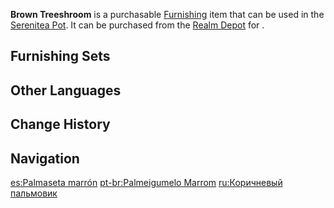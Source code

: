 {{Furnishing Infobox
|id             = 372450
|image          = Item Brown Treeshroom.png
|category       = Landform
|subcategory    = Shrub
|quality        = 2
|adeptal_energy = 10
|load           = 35
|reduced_load   = 24
|description    = Tall mushrooms with special "iron-brown" caps. Their standing forms imitate those of trees, and they also have the traits of shrubbery, which has given them the name "Treeshroom." Rumors amongst some adventurers claim that those who wish to delve deep into the forests can even use the stipes of these mushrooms as emergency weaponry.
|blueprint      = 
|source1        = [[Realm Depot]]
|source2        = 
|source3        = 
|source4        = 
|source5        = 
}}

'''Brown Treeshroom''' is a purchasable [[Furnishing]] item that can be used in the [[Serenitea Pot]]. It can be purchased from the [[Realm Depot]] for {{Item|Realm Currency|30|x=40}}.

==Furnishing Sets==
{{Craft Usage}}

==Other Languages==
{{Other Languages
|en      = Brown Treeshroom
|zhs     = 铁棕林立菇
|zhs_rm  = Tiězōng Línlì-gū
|zht     = 鐵棕林立菇
|zht_rm  = Tiězōng Línlì-gū
|zh_tl   = 
|ja      = 黄褐林立茸
|ja_rm   = Kikatsu-Rinritsu-take {{Assumed}}
|ja_tl   = Brown-Standing Close Together-Mushrooms
|ko      = 갈색 우뚝 버섯
|ko_rm   = Galsaek Uttuk Beoseot
|ko_tl   = Brown High Mushroom
|es      = Palmaseta marrón
|es_tl   = Brown Treeshroom
|fr      = Palmipignon marron
|fr_tl   = Brown Palmshroom
|ru      = Коричневый пальмовик
|ru_tl   = Brown Palmshroom
|th      = เห็ดพงไพรสีสนิม
|th_rm   = 
|th_tl   = 
|vi      = Nấm Thẳng Đứng Sắc Nâu
|vi_tl   = 
|de      = Brauner Palmpilz
|de_tl   = Brown Palmshroom
|id      = Treeshroom Coklat
|id_tl   = Brown Treeshroom
|pt      = Palmeigumelo Marrom
|pt_tl   = 
|tr      = Kahverengi Ağaç Mantar
|tr_tl   = 
|it      = Fungalbero marrone
|it_tl   = 
}}

==Change History==
{{Change History|3.0}}

==Navigation==
{{Furnishing Navbox|exterior}}

[[es:Palmaseta marrón]]
[[pt-br:Palmeigumelo Marrom]]
[[ru:Коричневый пальмовик]]